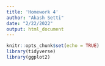 ```yaml
---
title: 'Homework 4'
author: "Akash Setti"
date: "2/22/2022"
output: html_document
---
```


```r
knitr::opts_chunk$set(echo = TRUE)
library(tidyverse)
library(ggplot2)
```